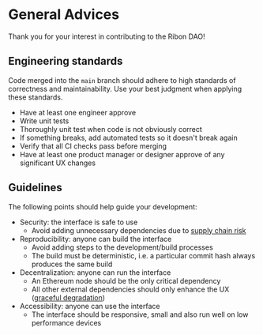 # General Advices
Thank you for your interest in contributing to the Ribon DAO!

## Engineering standards

Code merged into the `main` branch should adhere to high standards of correctness and maintainability. 
Use your best judgment when applying these standards.

- Have at least one engineer approve
- Write unit tests
- Thoroughly unit test when code is not obviously correct
- If something breaks, add automated tests so it doesn't break again
- Verify that all CI checks pass before merging
- Have at least one product manager or designer approve of any significant UX changes

## Guidelines

The following points should help guide your development:

- Security: the interface is safe to use
  - Avoid adding unnecessary dependencies due to [supply chain risk](https://github.com/LavaMoat/lavamoat#further-reading-on-software-supplychain-security)
- Reproducibility: anyone can build the interface
  - Avoid adding steps to the development/build processes
  - The build must be deterministic, i.e. a particular commit hash always produces the same build
- Decentralization: anyone can run the interface
  - An Ethereum node should be the only critical dependency 
  - All other external dependencies should only enhance the UX ([graceful degradation](https://developer.mozilla.org/en-US/docs/Glossary/Graceful_degradation))
- Accessibility: anyone can use the interface
  - The interface should be responsive, small and also run well on low performance devices